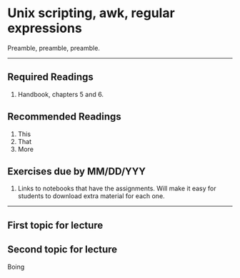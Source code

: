 # Unix scripting, awk, regular expressions

Preamble, preamble, preamble.

---

## Required Readings {-}

1. Handbook, chapters 5 and 6.

## Recommended Readings {-}

1. This
2. That
3. More

## Exercises due by MM/DD/YYY {-}

1. Links to notebooks that have the assignments.  Will make it
easy for students to download extra material for each one.

---

## First topic for lecture

## Second topic for lecture

Boing




